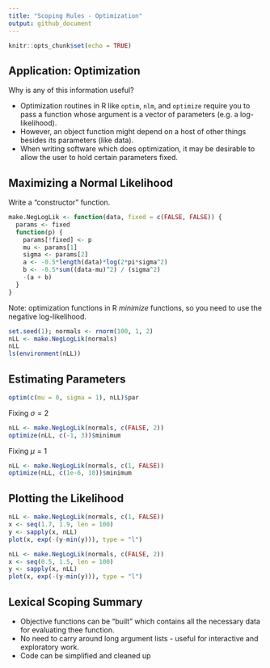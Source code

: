 ```yaml
---
title: "Scoping Rules - Optimization"
output: github_document
---
```


```r
knitr::opts_chunk$set(echo = TRUE)
```

## Application: Optimization

Why is any of this information useful?

* Optimization routines in R like `optim`, `nlm`, and `optimize` require you to pass a function whose argument is a vector of parameters (e.g. a log-likelihood).
* However, an object function might depend on a host of other things besides its parameters (like data).
* When writing software which does optimization, it may be desirable to allow the user to hold certain parameters fixed.

## Maximizing a Normal Likelihood

Write a "constructor" function.

```r
make.NegLogLik <- function(data, fixed = c(FALSE, FALSE)) {
  params <- fixed
  function(p) {
    params[!fixed] <- p
    mu <- params[1]
    sigma <- params[2]
    a <- -0.5*length(data)*log(2*pi*sigma^2)
    b <- -0.5*sum((data-mu)^2) / (sigma^2)
    -(a + b)
  }
}
```

Note: optimization functions in R *minimize* functions, so you need to use the negative log-likelihood.

```r
set.seed(1); normals <- rnorm(100, 1, 2)
nLL <- make.NegLogLik(normals)
nLL
ls(environment(nLL))
```

## Estimating Parameters

```r
optim(c(mu = 0, sigma = 1), nLL)$par
```

Fixing $\sigma = 2$

```r
nLL <- make.NegLogLik(normals, c(FALSE, 2))
optimize(nLL, c(-1, 3))$minimum
```

Fixing $\mu = 1$

```r
nLL <- make.NegLogLik(normals, c(1, FALSE))
optimize(nLL, c(1e-6, 10))$minimum
```

## Plotting the Likelihood

```r
nLL <- make.NegLogLik(normals, c(1, FALSE))
x <- seq(1.7, 1.9, len = 100)
y <- sapply(x, nLL)
plot(x, exp(-(y-min(y))), type = "l")
```

```r
nLL <- make.NegLogLik(normals, c(FALSE, 2))
x <- seq(0.5, 1.5, len = 100)
y <- sapply(x, nLL)
plot(x, exp(-(y-min(y))), type = "l")
```


## Lexical Scoping Summary

* Objective functions can be "built" which contains all the necessary data for evaluating thee function.
* No need to carry around long argument lists - useful for interactive and exploratory work.
* Code can be simplified and cleaned up
